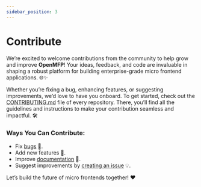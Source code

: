 ```yaml
---
sidebar_position: 3
---
```


# Contribute

We’re excited to welcome contributions from the community to help grow and improve **OpenMFP**! Your ideas, feedback, and code are invaluable in shaping a robust platform for building enterprise-grade micro frontend applications. 🌐✨

Whether you’re fixing a bug, enhancing features, or suggesting improvements, we’d love to have you onboard.
To get started, check out the [CONTRIBUTING.md](https://github.com/search?q=path%3A**%2FCONTRIBUTING.md+org%3Aopenmfp++NOT+is%3Aarchived&type=code&ref=advsearch) file of every repository. There, you’ll find all the guidelines and instructions to make your contribution seamless and impactful. 🛠️

### Ways You Can Contribute:
- Fix [bugs](https://github.com/search?q=org%3Aopenmfp%20is%3Aissue%20is%3Aopen%20label%3Abug&type=issues) 🐞.
- Add new features 🌟.
- Improve [documentation](https://github.com/openmfp/openmfp.org) 📖.
- Suggest improvements by [creating an issue](https://github.com/openmfp/openmfp.org/issues) 💡.

Let’s build the future of micro frontends together! ❤️

